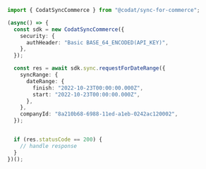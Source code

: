```typescript RequestForDateRange.ts
import { CodatSyncCommerce } from "@codat/sync-for-commerce";

(async() => {
  const sdk = new CodatSyncCommerce({
    security: {
      authHeader: "Basic BASE_64_ENCODED(API_KEY)",
    },
  });

  const res = await sdk.sync.requestForDateRange({
    syncRange: {
      dateRange: {
        finish: "2022-10-23T00:00:00.000Z",
        start: "2022-10-23T00:00:00.000Z",
      },
    },
    companyId: "8a210b68-6988-11ed-a1eb-0242ac120002",
  });


  if (res.statusCode == 200) {
    // handle response
  }
})();
```

